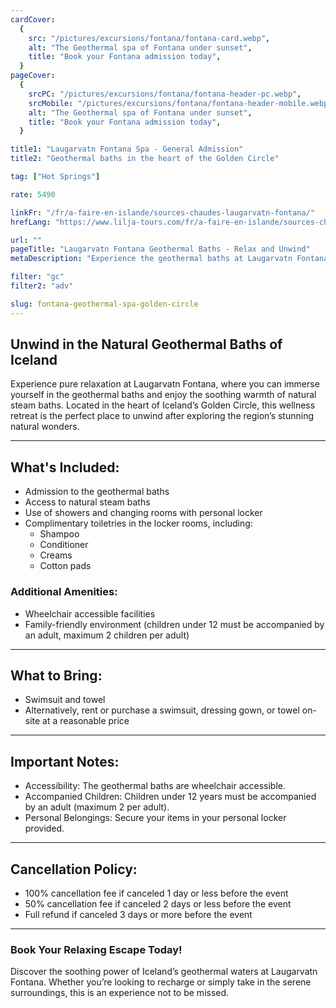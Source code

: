 ```yaml
---
cardCover:
  {
    src: "/pictures/excursions/fontana/fontana-card.webp",
    alt: "The Geothermal spa of Fontana under sunset",
    title: "Book your Fontana admission today",
  }
pageCover:
  {
    srcPC: "/pictures/excursions/fontana/fontana-header-pc.webp",
    srcMobile: "/pictures/excursions/fontana/fontana-header-mobile.webp",
    alt: "The Geothermal spa of Fontana under sunset",
    title: "Book your Fontana admission today",
  }

title1: "Laugarvatn Fontana Spa - General Admission"
title2: "Geothermal baths in the heart of the Golden Circle"

tag: ["Hot Springs"]

rate: 5490

linkFr: "/fr/a-faire-en-islande/sources-chaudes-laugarvatn-fontana/"
hrefLang: "https://www.lilja-tours.com/fr/a-faire-en-islande/sources-chaudes-laugarvatn-fontana/"

url: ""
pageTitle: "Laugarvatn Fontana Geothermal Baths - Relax and Unwind"
metaDescription: "Experience the geothermal baths at Laugarvatn Fontana. Enjoy steam baths, changing rooms, and relaxation in the heart of Iceland."

filter: "gc"
filter2: "adv"

slug: fontana-geothermal-spa-golden-circle
---
```


## Unwind in the Natural Geothermal Baths of Iceland

Experience pure relaxation at Laugarvatn Fontana, where you can immerse yourself in the geothermal baths and enjoy the soothing warmth of natural steam baths. Located in the heart of Iceland’s Golden Circle, this wellness retreat is the perfect place to unwind after exploring the region’s stunning natural wonders.

---

## What's Included:

- Admission to the geothermal baths
- Access to natural steam baths
- Use of showers and changing rooms with personal locker
- Complimentary toiletries in the locker rooms, including:
  - Shampoo
  - Conditioner
  - Creams
  - Cotton pads

### Additional Amenities:

- Wheelchair accessible facilities
- Family-friendly environment (children under 12 must be accompanied by an adult, maximum 2 children per adult)

---

## What to Bring:

- Swimsuit and towel
- Alternatively, rent or purchase a swimsuit, dressing gown, or towel on-site at a reasonable price

---

## Important Notes:

- Accessibility: The geothermal baths are wheelchair accessible.
- Accompanied Children: Children under 12 years must be accompanied by an adult (maximum 2 per adult).
- Personal Belongings: Secure your items in your personal locker provided.

---

## Cancellation Policy:

- 100% cancellation fee if canceled 1 day or less before the event
- 50% cancellation fee if canceled 2 days or less before the event
- Full refund if canceled 3 days or more before the event

---

### Book Your Relaxing Escape Today!

Discover the soothing power of Iceland’s geothermal waters at Laugarvatn Fontana. Whether you’re looking to recharge or simply take in the serene surroundings, this is an experience not to be missed.

<script
  type="text/javascript"
  src="https://widgets.bokun.io/assets/javascripts/apps/build/BokunWidgetsLoader.js?bookingChannelUUID=97236c68-b945-4a96-8587-660bdc4c45fd"
  async
></script>

<div
  class="bokunWidget"
  data-src="https://widgets.bokun.io/online-sales/97236c68-b945-4a96-8587-660bdc4c45fd/experience-calendar/5943"
></div>
